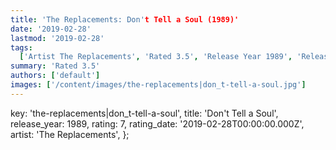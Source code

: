 ```yaml
---
title: 'The Replacements: Don't Tell a Soul (1989)'
date: '2019-02-28'
lastmod: '2019-02-28'
tags:
  ['Artist The Replacements', 'Rated 3.5', 'Release Year 1989', 'Release Decade 1980']
summary: 'Rated 3.5'
authors: ['default']
images: ['/content/images/the-replacements|don_t-tell-a-soul.jpg']
---
```


  key: 'the-replacements|don_t-tell-a-soul',
  title: 'Don't Tell a Soul',
  release_year: 1989,
  rating: 7,
  rating_date: '2019-02-28T00:00:00.000Z',
  artist: 'The Replacements',
};

<MusicRating data={data} />

